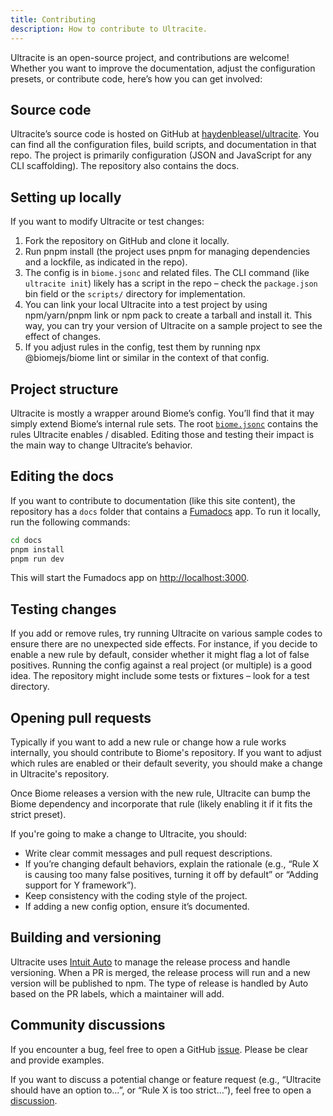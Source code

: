 ```yaml
---
title: Contributing
description: How to contribute to Ultracite.
---
```


Ultracite is an open-source project, and contributions are welcome! Whether you want to improve the documentation, adjust the configuration presets, or contribute code, here’s how you can get involved:

## Source code

Ultracite’s source code is hosted on GitHub at [haydenbleasel/ultracite](https://github.com/haydenbleasel/ultracite). You can find all the configuration files, build scripts, and documentation in that repo. The project is primarily configuration (JSON and JavaScript for any CLI scaffolding). The repository also contains the docs.

## Setting up locally

If you want to modify Ultracite or test changes:

1. Fork the repository on GitHub and clone it locally.
2. Run pnpm install (the project uses pnpm for managing dependencies and a lockfile, as indicated in the repo).
3. The config is in `biome.jsonc` and related files. The CLI command (like `ultracite init`) likely has a script in the repo – check the `package.json` bin field or the `scripts/` directory for implementation.
4. You can link your local Ultracite into a test project by using npm/yarn/pnpm link or npm pack to create a tarball and install it. This way, you can try your version of Ultracite on a sample project to see the effect of changes.
5. If you adjust rules in the config, test them by running npx @biomejs/biome lint or similar in the context of that config.

## Project structure

Ultracite is mostly a wrapper around Biome’s config. You’ll find that it may simply extend Biome’s internal rule sets. The root [`biome.jsonc`](https://github.com/haydenbleasel/ultracite/blob/main/biome.jsonc) contains the rules Ultracite enables / disabled. Editing those and testing their impact is the main way to change Ultracite’s behavior.

## Editing the docs

If you want to contribute to documentation (like this site content), the repository has a `docs` folder that contains a [Fumadocs](https://fumadocs.dev/) app. To run it locally, run the following commands:

```bash title="Terminal"
cd docs
pnpm install
pnpm run dev
```

This will start the Fumadocs app on [http://localhost:3000](http://localhost:3000).

## Testing changes

If you add or remove rules, try running Ultracite on various sample codes to ensure there are no unexpected side effects. For instance, if you decide to enable a new rule by default, consider whether it might flag a lot of false positives. Running the config against a real project (or multiple) is a good idea. The repository might include some tests or fixtures – look for a test directory.

## Opening pull requests

Typically if you want to add a new rule or change how a rule works internally, you should contribute to Biome's repository. If you want to adjust which rules are enabled or their default severity, you should make a change in Ultracite's repository.

Once Biome releases a version with the new rule, Ultracite can bump the Biome dependency and incorporate that rule (likely enabling it if it fits the strict preset).

If you're going to make a change to Ultracite, you should:

- Write clear commit messages and pull request descriptions.
- If you’re changing default behaviors, explain the rationale (e.g., “Rule X is causing too many false positives, turning it off by default” or “Adding support for Y framework”).
- Keep consistency with the coding style of the project.
- If adding a new config option, ensure it’s documented.

## Building and versioning

Ultracite uses [Intuit Auto](https://intuit.github.io/auto/) to manage the release process and handle versioning. When a PR is merged, the release process will run and a new version will be published to npm. The type of release is handled by Auto based on the PR labels, which a maintainer will add.

## Community discussions

If you encounter a bug, feel free to open a GitHub [issue](https://github.com/haydenbleasel/ultracite/issues). Please be clear and provide examples.

If you want to discuss a potential change or feature request (e.g., “Ultracite should have an option to…”, or “Rule X is too strict…”), feel free to open a [discussion](https://github.com/haydenbleasel/ultracite/discussions).

